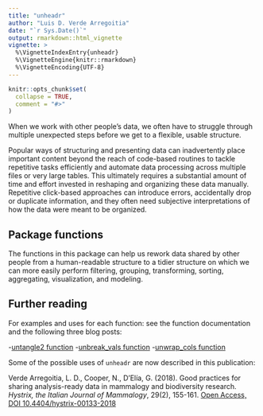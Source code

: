 ```yaml
---
title: "unheadr"
author: "Luis D. Verde Arregoitia"
date: "`r Sys.Date()`"
output: rmarkdown::html_vignette
vignette: >
  %\VignetteIndexEntry{unheadr}
  %\VignetteEngine{knitr::rmarkdown}
  %\VignetteEncoding{UTF-8}
---
```


```r
knitr::opts_chunk$set(
  collapse = TRUE,
  comment = "#>"
)
```

When we work with other people's data, we often have to struggle through multiple unexpected steps before we get to a flexible, usable structure.

Popular ways of structuring and presenting data can inadvertently place important content beyond the reach of code-based routines to tackle repetitive tasks efficiently and automate data processing across multiple files or very large tables. This ultimately requires a substantial amount of time and effort invested in reshaping and organizing these data manually. Repetitive click-based approaches can introduce errors, accidentally drop or duplicate information, and they often need subjective interpretations of how the data were meant to be organized.

## Package functions

The functions in this package can help us rework data shared by other people from a human-readable structure to a tidier structure on which we can more easily perform filtering, grouping, transforming, sorting, aggregating, visualization, and modeling. 

## Further reading

For examples and uses for each function: see the function documentation and the following three blog posts:

-[untangle2 function](https://luisdva.github.io/rstats/tidyeval/)
-[unbreak_vals function](https://luisdva.github.io/rstats/Tidyeval-pdf-hell/)
-[unwrap_cols function](https://luisdva.github.io/rstats/unbreaking-vals/)

Some of the possible uses of `unheadr` are now described in this publication:

Verde Arregoitia, L. D., Cooper, N., D'Elía, G. (2018). Good practices for sharing analysis-ready data in mammalogy and biodiversity research. _Hystrix, the Italian Journal of Mammalogy_, 29(2), 155-161. [Open Access, DOI 10.4404/hystrix-00133-2018](https://doi.org/10.4404/hystrix-00133-2018)
